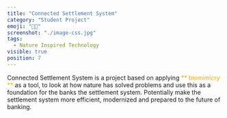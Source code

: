 ```yaml
---
title: "Connected Settlement System"
category: "Student Project"
emoji: "👨‍🎓"
screenshot: "./image-css.jpg"
tags:
  - Nature Inspired Technology
visible: true
position: 7
---
```


Connected Settlement System is a project based on applying <span style="color:#faa600">** biomimicry **</span> as a tool, to look at how nature
has solved problems and use this as a foundation for the banks the settlement system. Potentially make the settlement system more efficient, modernized and prepared to the future of banking.

